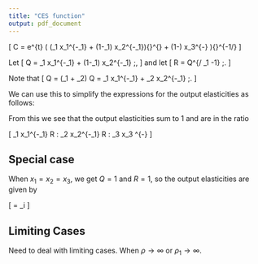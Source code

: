 ```yaml
---
title: "CES function"
output: pdf_document
---
```



\large



\[
C = \theta  e^{\lambda  t} 
  \left(
     \delta \left(\delta _1 x_1^{-\rho _1} +
     \left(1-\delta _1\right) x_2^{-\rho _1}\right){}^{\frac{\rho }{\rho _1}} +
     (1-\delta ) x_3^{-\rho } 
     \right){}^{-1/\rho }
\]
   
Let 
\[
Q = \delta_1  x_1^{-\rho_1} + (1-\delta_1) x_2^{-\rho_1} \;,
\]
and let 
\[
R = Q^{\rho / \rho_1 -1} \;.
\]

Note that
\[
\delta Q = (\alpha_1 + \alpha_2) Q =  \alpha_1  x_1^{-\rho_1} + \alpha_2 x_2^{-\rho_1} \;.
\]

We can use this to simplify the expressions for the output elasticities as follows:

\begin{align*}
\frac{
\frac{\partial C}{\partial x_1} }{
\frac{C}{x_1}
}
& = \frac{\delta  \delta _1 x_1^{-\rho _1} \left(\delta _1 x_1^{-\rho _1}-\left(\delta
   _1-1\right) x_2^{-\rho _1}\right){}^{\frac{\rho }{\rho _1}-1}
   }{
   \delta  \left(\delta _1
   x_1^{-\rho _1}-\left(\delta _1-1\right) x_2^{-\rho _1}\right){}^{\frac{\rho }{\rho
   _1}}-(\delta -1) x_3^{-\rho }}
   \\
& = \frac{\alpha_1 x_1^{-\rho _1} R
   }{
   (\alpha_1 + \alpha_2) Q R + \alpha_3 x_3 ^{-\rho}}
   \\
& = \frac{\alpha_1 x_1^{-\rho _1} R
   }{
   (\alpha_1 x_1^{-\rho_1} + \alpha_2 x_2^{-\rho_1}) R + \alpha_3 x_3 ^{-\rho}}
\\[6mm]
\frac{
\frac{\partial C}{\partial x_2} }{
\frac{C}{x_2}
}
& =
\frac{\delta  \left(1-\delta _1\right) x_2^{-\rho _1}
   \left(\delta _1 x_1^{-\rho _1}-\left(\delta _1-1\right) x_2^{-\rho
   _1}\right){}^{\frac{\rho }{\rho _1}-1}}{\delta  \left(\delta _1 x_1^{-\rho
   _1}-\left(\delta _1-1\right) x_2^{-\rho _1}\right){}^{\frac{\rho }{\rho _1}}-(\delta
   -1) x_3^{-\rho }}
\\
& = \frac{\alpha_2 x_2^{-\rho _1} R
   }{
   (\alpha_1 + \alpha_2) Q R + \alpha_3 x_3 ^{-\rho}}
   \\
& = \frac{\alpha_2 x_2^{-\rho _1} R
   }{
   (\alpha_1 x_1^{-\rho_1} + \alpha_2 x_2^{-\rho_1}) R + \alpha_3 x_3 ^{-\rho}}
\\[6mm]
\frac{
\frac{\partial C}{\partial x_3} }{
\frac{C}{x_3}
}
& =  \frac{1-\delta}{\delta  x_3^{\rho } 
   \left(\delta _1 x_1^{-\rho _1} - \left(\delta _1-1\right) 
                   x_2^{-\rho _1} \right)^{\frac{\rho }{\rho _1}} 
   + (1 -\delta)
   }
\\
& = \frac{\alpha_3 x_3^{-\rho} 
   }{
   (\alpha_1 + \alpha_2) Q R + \alpha_3 x_3 ^{-\rho}}
   \\
& = \frac{\alpha_3 x_3^{-\rho} 
   }{
   (\alpha_1 x_1^{-\rho_1} + \alpha_2 x_2^{-\rho_1}) R + \alpha_3 x_3 ^{-\rho}}
\end{align*}

From this we see that the output elasticities sum to 1 and are in the ratio

\[
\alpha_1 x_1^{-\rho_1} R : \alpha_2 x_2^{-\rho_1} R : \alpha_3 x_3 ^{-\rho}
\]

## Special case

When $x_1 = x_2 = x_3$, we get 
$Q = 1$ and $R = 1$, so the  output elasticities are given by

\[
\frac{ \alpha_i}{\alpha_1 + \alpha_2 + \alpha_3} = \alpha_i
\]



## Limiting Cases
Need to deal with limiting cases. When $\rho \to \infty$ or $\rho_1 \to \infty$.



